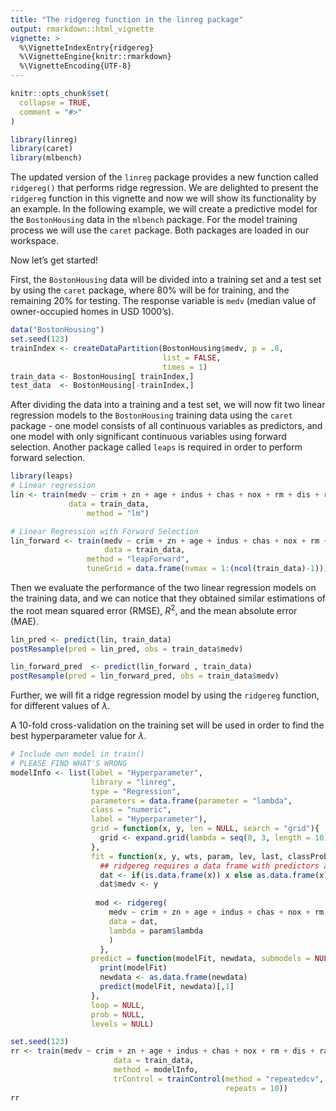 ```yaml
---
title: "The ridgereg function in the linreg package"
output: rmarkdown::html_vignette
vignette: >
  %\VignetteIndexEntry{ridgereg}
  %\VignetteEngine{knitr::rmarkdown}
  %\VignetteEncoding{UTF-8}
---
```


```r
knitr::opts_chunk$set(
  collapse = TRUE,
  comment = "#>"
)
```

```r
library(linreg)
library(caret)
library(mlbench)
```

The updated version of the `linreg` package provides a new function called `ridgereg()` that performs ridge regression. We are delighted to present the `ridgereg` function in this vignette and now we will show its functionality by an example. In the following example, we will create a predictive model for the `BostonHousing` data in the `mlbench` package. For the model training process we will use the `caret` package. Both packages are loaded in our workspace. 

Now let's get started! 

First, the `BostonHousing` data will be divided into a training set and a test set by using the
`caret` package, where $80\%$ will be for training, and the remaining $20\%$ for testing. The response variable is `medv` (median value of owner-occupied homes in USD 1000's).

```r
data("BostonHousing")
set.seed(123)
trainIndex <- createDataPartition(BostonHousing$medv, p = .8, 
                                  list = FALSE, 
                                  times = 1)
train_data <- BostonHousing[ trainIndex,]
test_data  <- BostonHousing[-trainIndex,]
```

After dividing the data into a training and a test set, we will now fit two linear regression models to the `BostonHousing` training data using the `caret` package - one model consists of all continuous variables as predictors, and one model with only significant continuous variables using forward selection. Another package called `leaps` is required in order to perform forward selection. 


```r

library(leaps)
# Linear regression
lin <- train(medv ~ crim + zn + age + indus + chas + nox + rm + dis + rad + tax + ptratio + b + lstat + rm:lstat,
             data = train_data,
                 method = "lm")

# Linear Regression with Forward Selection
lin_forward <- train(medv ~ crim + zn + age + indus + chas + nox + rm + dis + rad + tax + ptratio + b + lstat + rm:lstat, 
                     data = train_data, 
                 method = "leapForward",
                 tuneGrid = data.frame(nvmax = 1:(ncol(train_data)-1)))
```


Then we evaluate the performance of the two linear regression models on the training data, and we can notice that they obtained similar estimations of the root mean squared error (RMSE), $R^2$, and the mean absolute error (MAE).

```r
lin_pred <- predict(lin, train_data)
postResample(pred = lin_pred, obs = train_data$medv)
```

```r
lin_forward_pred  <- predict(lin_forward , train_data)
postResample(pred = lin_forward_pred, obs = train_data$medv)
```


Further, we will fit a ridge regression model by using the `ridgereg` function, for different values of $\lambda$. 


A 10-fold cross-validation on the training set will be used in order to find the best hyperparameter value for $\lambda$. 



```r
# Include own model in train()
# PLEASE FIND WHAT'S WRONG
modelInfo <- list(label = "Hyperparameter",
                  library = "linreg",
                  type = "Regression",
                  parameters = data.frame(parameter = "lambda",
                  class = "numeric",
                  label = "Hyperparameter"),
                  grid = function(x, y, len = NULL, search = "grid"){
                    grid <- expand.grid(lambda = seq(0, 3, length = 10))
                  },
                  fit = function(x, y, wts, param, lev, last, classProbs, ...) {          
                    ## ridgereg requires a data frame with predictors and response
                    dat <- if(is.data.frame(x)) x else as.data.frame(x)
                    dat$medv <- y
                 
                   mod <- ridgereg(
                      medv ~ crim + zn + age + indus + chas + nox + rm + dis + rad + tax + ptratio + b + lstat,
                      data = dat,
                      lambda = param$lambda
                      )
                    },
                  predict = function(modelFit, newdata, submodels = NULL) {
                    print(modelFit)
                    newdata <- as.data.frame(newdata)
                    predict(modelFit, newdata)[,1]
                  },
                  loop = NULL,
                  prob = NULL,
                  levels = NULL)

set.seed(123)
rr <- train(medv ~ crim + zn + age + indus + chas + nox + rm + dis + rad + tax + ptratio + b + lstat, 
                       data = train_data, 
                       method = modelInfo,
                       trControl = trainControl(method = "repeatedcv",
                                                repeats = 10))
rr
```


